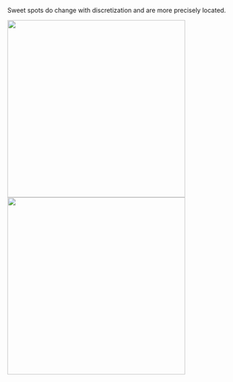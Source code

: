 Sweet spots do change with discretization and are more precisely located. 

<img src="https://github.com/jArumugam/BigFish/blob/master/results/binned_fares_40x40.png" width="400" height="400" /><img src="https://github.com/jArumugam/BigFish/blob/master/results/binned_fares_80x80.png" width="400" height="400" /> 


